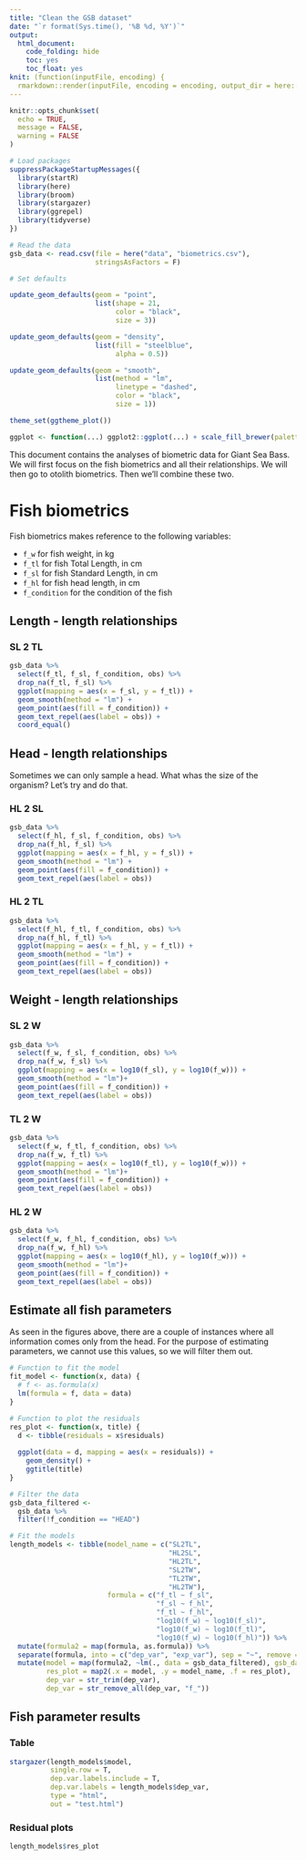 ```yaml
---
title: "Clean the GSB dataset"
date: "`r format(Sys.time(), '%B %d, %Y')`"
output: 
  html_document: 
    code_folding: hide
    toc: yes
    toc_float: yes
knit: (function(inputFile, encoding) {
  rmarkdown::render(inputFile, encoding = encoding, output_dir = here::here("docs")) })
---
```


```r
knitr::opts_chunk$set(
  echo = TRUE,
  message = FALSE,
  warning = FALSE
)

# Load packages
suppressPackageStartupMessages({
  library(startR)
  library(here)
  library(broom)
  library(stargazer)
  library(ggrepel)
  library(tidyverse)
})

# Read the data
gsb_data <- read.csv(file = here("data", "biometrics.csv"),
                     stringsAsFactors = F)

# Set defaults

update_geom_defaults(geom = "point",
                     list(shape = 21,
                          color = "black",
                          size = 3))

update_geom_defaults(geom = "density",
                     list(fill = "steelblue",
                          alpha = 0.5))

update_geom_defaults(geom = "smooth",
                     list(method = "lm",
                          linetype = "dashed",
                          color = "black",
                          size = 1))

theme_set(ggtheme_plot())

ggplot <- function(...) ggplot2::ggplot(...) + scale_fill_brewer(palette = "Set1")

```

This document contains the analyses of biometric data for Giant Sea Bass. We will first focus on the fish biometrics and all their relationships. We will then go to otolith biometrics. Then we'll combine these two.


# Fish biometrics {.tabset}

Fish biometrics makes reference to the following variables:

- `f_w` for fish weight, in kg
- `f_tl` for fish Total Length, in cm
- `f_sl` for fish Standard Length, in cm
- `f_hl` for fish head length, in cm
- `f_condition` for the condition of the fish

## Length - length relationships

### SL 2 TL

```r
gsb_data %>% 
  select(f_tl, f_sl, f_condition, obs) %>% 
  drop_na(f_tl, f_sl) %>% 
  ggplot(mapping = aes(x = f_sl, y = f_tl)) +
  geom_smooth(method = "lm") +
  geom_point(aes(fill = f_condition)) +
  geom_text_repel(aes(label = obs)) +
  coord_equal()
```


## Head - length relationships

Sometimes we can only sample a head. What whas the size of the organism? Let's try and do that.

### HL 2 SL

```r
gsb_data %>% 
  select(f_hl, f_sl, f_condition, obs) %>% 
  drop_na(f_hl, f_sl) %>%
  ggplot(mapping = aes(x = f_hl, y = f_sl)) +
  geom_smooth(method = "lm") +
  geom_point(aes(fill = f_condition)) +
  geom_text_repel(aes(label = obs))
```


### HL 2 TL

```r
gsb_data %>% 
  select(f_hl, f_tl, f_condition, obs) %>% 
  drop_na(f_hl, f_tl) %>%
  ggplot(mapping = aes(x = f_hl, y = f_tl)) +
  geom_smooth(method = "lm") +
  geom_point(aes(fill = f_condition)) +
  geom_text_repel(aes(label = obs))
```

## Weight - length relationships

### SL 2 W

```r
gsb_data %>% 
  select(f_w, f_sl, f_condition, obs) %>% 
  drop_na(f_w, f_sl) %>%
  ggplot(mapping = aes(x = log10(f_sl), y = log10(f_w))) +
  geom_smooth(method = "lm")+
  geom_point(aes(fill = f_condition)) +
  geom_text_repel(aes(label = obs))
```


### TL 2 W

```r
gsb_data %>% 
  select(f_w, f_tl, f_condition, obs) %>% 
  drop_na(f_w, f_tl) %>%
  ggplot(mapping = aes(x = log10(f_tl), y = log10(f_w))) +
  geom_smooth(method = "lm")+
  geom_point(aes(fill = f_condition)) +
  geom_text_repel(aes(label = obs))
```

### HL 2 W

```r
gsb_data %>% 
  select(f_w, f_hl, f_condition, obs) %>% 
  drop_na(f_w, f_hl) %>%
  ggplot(mapping = aes(x = log10(f_hl), y = log10(f_w))) +
  geom_smooth(method = "lm")+
  geom_point(aes(fill = f_condition)) +
  geom_text_repel(aes(label = obs))
```


## Estimate all fish parameters

As seen in the figures above, there are a couple of instances where all information comes only from the head. For the purpose of estimating parameters, we cannot use this values, so we will filter them out.

```r
# Function to fit the model
fit_model <- function(x, data) {
  # f <- as.formula(x)
  lm(formula = f, data = data)
}

# Function to plot the residuals
res_plot <- function(x, title) {
  d <- tibble(residuals = x$residuals)
  
  ggplot(data = d, mapping = aes(x = residuals)) +
    geom_density() +
    ggtitle(title)
}

# Filter the data
gsb_data_filtered <- 
  gsb_data %>% 
  filter(!f_condition == "HEAD")

# Fit the models
length_models <- tibble(model_name = c("SL2TL",
                                       "HL2SL",
                                       "HL2TL",
                                       "SL2TW",
                                       "TL2TW",
                                       "HL2TW"),
                        formula = c("f_tl ~ f_sl",
                                    "f_sl ~ f_hl",
                                    "f_tl ~ f_hl",
                                    "log10(f_w) ~ log10(f_sl)",
                                    "log10(f_w) ~ log10(f_tl)",
                                    "log10(f_w) ~ log10(f_hl)")) %>% 
  mutate(formula2 = map(formula, as.formula)) %>% 
  separate(formula, into = c("dep_var", "exp_var"), sep = "~", remove = F) %>% 
  mutate(model = map(formula2, ~lm(., data = gsb_data_filtered), gsb_data_filtered = gsb_data_filtered),
         res_plot = map2(.x = model, .y = model_name, .f = res_plot),
         dep_var = str_trim(dep_var),
         dep_var = str_remove_all(dep_var, "f_"))

```

## Fish parameter results

### Table

```r
stargazer(length_models$model,
          single.row = T,
          dep.var.labels.include = T,
          dep.var.labels = length_models$dep_var,
          type = "html",
          out = "test.html")
```

### Residual plots

```r
length_models$res_plot
```






































